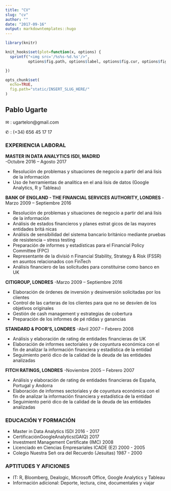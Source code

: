 ```yaml
---
title: "CV"
slug: "cv"
author: ""
date: "2017-09-16"
output: markdowntemplates::hugo
---
```

```r
library(knitr)

knit_hooks$set(plot=function(x, options) {
  sprintf("<img src='/%s%s-%d.%s'/>", 
          options$fig.path, options$label, options$fig.cur, options$fig.ext)

})

opts_chunk$set(
  echo=TRUE,
  fig.path="static/INSERT_SLUG_HERE/"
)
```

## Pablo Ugarte

 ✉ : ugartelon@gmail.com 
 
 ✆ : (+34) 656 45 17 17

### EXPERIENCIA LABORAL

**MASTER IN DATA ANALYTICS ISDI, MADRID**                          
-Octubre 2016 – Agosto 2017 

* Resolución de problemas y situaciones de negocio a partir del aná lisis de la información
* Uso de herramientas de analı́tica en el aná lisis de datos (Google Analytics, R y Tableau)

**BANK OF ENGLAND - THE FINANCIAL SERVICES AUTHORITY, LONDRES**
-Marzo 2009 – Septiembre 2016

* Resolución de problemas y situaciones de negocio a partir del aná lisis de la información
* Análisis de estados financieros y planes estrat gicos de las mayores entidades britá nicas
* Análisis de sensibilidad del sistema bancario británico mediante pruebas de resistencia –
stress testing
* Preparación de informes y estadı́sticas para el Financial Policy Committee (FPC)
* Representante de la divisió n Financial Stability, Strategy & Risk (FSSR) en asuntos
relacionados con FinTech
* Análisis financiero de las solicitudes para constituirse como banco en UK

**CITIGROUP, LONDRES**
-Marzo 2009 – Septiembre 2016

* Elaboración de órdenes de inversión y desinversión solicitadas por los clientes
* Control de las carteras de los clientes para que no se desvı́en de los objetivos originales
* Gestión de cash management y estrategias de cobertura
* Preparación de los informes de pé rdidas y ganancias

**STANDARD & POOR’S, LONDRES**
-Abril 2007 – Febrero 2008

* Análisis y elaboración de rating de entidades financieras de UK
* Elaboración de informes sectoriales y de coyuntura económica con el fin de analizar la
información financiera y estadı́stica de la entidad
* Seguimiento perió dico de la calidad de la deuda de las entidades analizadas

**FITCH RATINGS, LONDRES**
-Noviembre 2005 – Febrero 2007

* Análisis y elaboración de rating de entidades financieras de España, Portugal y Andorra
* Elaboración de informes sectoriales y de coyuntura económica con el fin de analizar la
información financiera y estadı́stica de la entidad
* Seguimiento perió dico de la calidad de la deuda de las entidades analizadas

### EDUCACIÓN Y FORMACIÓN

* Master in Data Analytics ISDI                                2016 - 2017
* CertificaciónGoogleAnalytics(GAIQ)                           2017
* Investment Management Certificate (IMC)                      2008
* Licenciado en Ciencias Empresariales ICADE (E2)              2000 - 2005
* Colegio Nuestra Señ ora del Recuerdo (Jesuitas)              1987 - 2000

### APTITUDES Y AFICIONES

* IT: R, Bloomberg, Dealogic, Microsoft Office, Google Analytics y Tableau
* Información adicional: Deporte, lectura, cine, documentales y viajar
